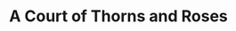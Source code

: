 ---
title: A Court of Thorns and Roses
authors: [Sarah J. Maas]
readingType: book
start: "2023-07-12"
end: "2023-08-01"
status: completed
---